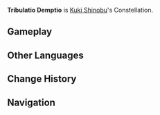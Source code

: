 {{Constellation Overview Infobox
|title     = Tribulatio Demptio
|character = Kuki Shinobu
|meaning   = Trouble Removal
}}
'''Tribulatio Demptio''' is [[Kuki Shinobu]]'s Constellation.

==Gameplay==
{{Constellation Table|Kuki Shinobu}}

==Other Languages==
{{Other Languages
|en      = Tribulatio Demptio
|en_lang = la
|en_tl   = Trouble Removal
|zhs     = 烦恼刈座
|zhs_rm  = Fánnǎo-yì-zuò
|zht     = 煩惱刈座
|zht_rm  = Fánnǎo-yì-zuò
|zh_tl   = Vexation Elimination Constellation
|ja      = 煩悩刈座
|ja_rm   = Bonnoukari-za{{Assumed}}
|ja_tl   = 
|ko      = {{tt|번뇌|煩惱}}{{tt|제거|除去}}자리
|ko_rm   = Beonnoejegeo-jari
|ko_tl   = Anguish Elimination Constellation
|es      = Tribulatio Demptio
|fr      = Tribulatio Demptio
|ru      = Приговор Проблемам
|ru_tl   = Verdict to Problems
|th      = Tribulatio Demptio
|vi      = {{tt|Cung|宫}} {{tt|Phiền Não Ngải|煩惱刈}}
|vi_tl   = Vexation Elimination Constellation{{Sino|vi|part=1}}
|de      = Tribulatio Demptio
|id      = Tribulatio Demptio
|pt      = Tribulatio Demptio
}}

==Change History==
{{Change History|2.7}}

==Navigation==
{{Constellation Navbox}}